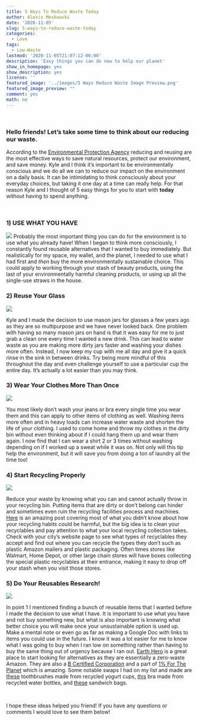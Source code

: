 ```yaml
---
title: 5 Ways To Reduce Waste Today
author: Alexis Meskowski
date: '2020-11-05'
slug: 5-ways-to-reduce-waste-today
categories:
  - Love
tags:
  - Low-Waste
lastmod: '2020-11-05T21:07:12-06:00'
description: 'Easy things you can do now to help our planet'
show_in_homepage: yes
show_description: yes
license: ''
featured_image: '../images/5 Ways Reduce Waste Image Preview.png'
featured_image_preview: ""
comment: yes
math: no
---
```


<br>

### Hello friends! Let's take some time to think about our reducing our waste.

According to the [Environmental Protection Agency](https://www.epa.gov/recycle/reducing-and-reusing-basics) reducing and reusing are the most effective ways to save natural resources, protect our environment, and save money. Kyle and I think it's important to be environmentally conscious and we do all we can to reduce our impact on the environment on a daily basis. It can be intimidating to think consciously about your everyday choices, but taking it one day at a time can really help. For that reason Kyle and I thought of 5 easy things for you to start with **today** without having to spend anything. 

<br>

### 1)  USE WHAT YOU HAVE


![](Use What You Have.png)
Probably the most important thing you can do for the environment is to use what you already have! When I began to think more consciously, I constantly found reusable alternatives that I wanted to buy immediately. But realistically for my space, my wallet, and the planet, I needed to use what I had first and *then* buy the more environmentally sustainable choice. This could apply to working through your stash of beauty products, using the last of your environmentally harmful cleaning products, or using up all the single-use straws in the house.

### 2) Reuse Your Glass

![](Mason Jar.png)

Kyle and I made the decision to use mason jars for glasses a few years ago as they are so multipurpose and we have never looked back. One problem with having so many mason jars on hand is that it was easy for me to just grab a clean one every time I wanted a new drink. This can lead to water waste as you are making more dirty jars faster and washing your dishes more often. Instead, I now keep my cup with me all day and give it a quick rinse in the sink in between drinks. Try being more mindful of this throughout the day and even challenge yourself to use a particular cup the entire day. It's actually a lot easier than you may think. 

### 3) Wear Your Clothes More Than Once

![](Dirty Clothes.png)

You most likely don't wash your jeans or bra every single time you wear them and this can apply to other items of clothing as well. Washing items more often and in heavy loads can increase water waste and shorten the life of your clothing. I used to come home and throw my clothes in the dirty bin without even thinking about if I could hang them up and wear them again. I now find that I can wear a shirt 2 or 3 times without washing depending on if I worked up a sweat while it was on. Not only will this tip help the environment, but it will save you from doing a ton of laundry all the time too!



### 4) Start Recycling Properly

![](Copy of Recyclables.png)

Reduce your waste by knowing what you can and cannot actually throw in your recycling bin. Putting items that are dirty or don't belong can hinder and sometimes even ruin the recycling facilities process and machines. [Here](https://www.earthday.org/youre-doing-it-wrong-7-tips-to-recycle-better/) is an amazing post covering most of what you didn't know about how your recycling habits could be harmful, but the big idea is to clean your recyclables and pay attention to what your local recycling collection takes. Check with your city's website page to see what types of recyclables they accept and find out where you can recycle the types they don't such as plastic Amazon mailers and plastic packaging. Often times stores like Walmart, Home Depot, or other large chain stores will have boxes collecting the special plastic recyclables at their entrance, making it easy to drop off your stash when you visit  those stores. 



### 5) Do Your Reusables Research!

![](Reusables.png)

In point 1 I mentioned finding a bunch of reusable items that I wanted before I made the decision to use what I have. It is important to use what you have and not buy something new, but what is also important is knowing what better choice you will make once your unsustainable option is used up. Make a mental note or even go as far as making a Google Doc with links to items you could use in the future. I know it was a lot easier for me to know what I was going to buy when I ran low on something rather than having to buy the same thing out of urgency because I ran out. [Earth Hero](https://earthhero.com/) is a great place to start looking for alternatives as they are essentially a zero-waste Amazon. They are also a [B Certified Corporation](https://bcorporation.net/) and a part of [1% For The Planet](https://www.onepercentfortheplanet.org/) which is amazing. Some notable swaps I had on my list and made are [these](https://earthhero.com/products/beauty-care/preserve-medium-recycled-preserve-toothbrush-2pk/) toothbrushes made from recycled yogurt cups, [this](https://earthhero.com/products/clothing-footwear/girlfriend-collective-black-girlfriend-collective-paloma-sports-bra/) bra made from recycled water bottles, and [these](https://earthhero.com/products/travel/full-circle-home-ziptuck-reusable-sandwich-bags/) sandwich bags.

<br>

I hope these ideas helped you friend! If you have any questions or comments I would love to see them below!